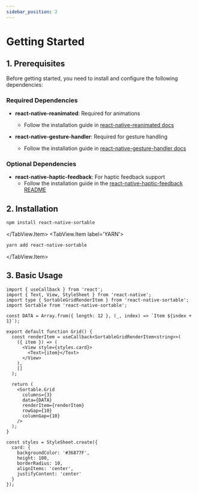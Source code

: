 ```yaml
---
sidebar_position: 2
---
```


# Getting Started

## 1. Prerequisites

Before getting started, you need to install and configure the following dependencies:

### Required Dependencies

- **react-native-reanimated**: Required for animations

  - Follow the installation guide in [react-native-reanimated docs](https://docs.swmansion.com/react-native-reanimated/)

- **react-native-gesture-handler**: Required for gesture handling
  - Follow the installation guide in [react-native-gesture-handler docs](https://docs.swmansion.com/react-native-gesture-handler/)

### Optional Dependencies

- **react-native-haptic-feedback**: For haptic feedback support
  - Follow the installation guide in the [react-native-haptic-feedback README](https://github.com/mkuczera/react-native-haptic-feedback)

## 2. Installation


<TabView>
  <TabView.Item label='NPM'>

```sh
npm install react-native-sortable
```

  </TabView.Item>
  <TabView.Item label='YARN'>

```sh
yarn add react-native-sortable
```

  </TabView.Item>
</TabView>

## 3. Basic Usage

```tsx
import { useCallback } from 'react';
import { Text, View, StyleSheet } from 'react-native';
import type { SortableGridRenderItem } from 'react-native-sortable';
import Sortable from 'react-native-sortable';

const DATA = Array.from({ length: 12 }, (_, index) => `Item ${index + 1}`);

export default function Grid() {
  const renderItem = useCallback<SortableGridRenderItem<string>>(
    ({ item }) => (
      <View style={styles.card}>
        <Text>{item}</Text>
      </View>
    ),
    []
  );

  return (
    <Sortable.Grid
      columns={3}
      data={DATA}
      renderItem={renderItem}
      rowGap={10}
      columnGap={10}
    />
  );
}

const styles = StyleSheet.create({
  card: {
    backgroundColor: '#36877F',
    height: 100,
    borderRadius: 10,
    alignItems: 'center',
    justifyContent: 'center'
  }
});
```
